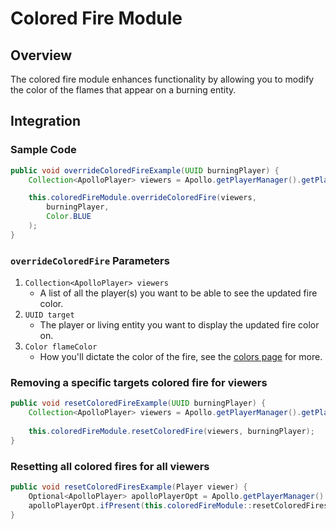 # Colored Fire Module

## Overview

The colored fire module enhances functionality by allowing you to modify the color of the flames that appear on a burning entity.

## Integration

### Sample Code

```java
public void overrideColoredFireExample(UUID burningPlayer) {
    Collection<ApolloPlayer> viewers = Apollo.getPlayerManager().getPlayers();

    this.coloredFireModule.overrideColoredFire(viewers,
        burningPlayer, 
        Color.BLUE
    );
}
```

### `overrideColoredFire` Parameters

1. `Collection<ApolloPlayer> viewers`
   - A list of all the player(s) you want to be able to see the updated fire color.
2. `UUID target`
   - The player or living entity you want to display the updated fire color on.
3. `Color flameColor`
   - How you'll dictate the color of the fire, see the [colors page](/apollo/developers/utilities/colors) for more.

### Removing a specific targets colored fire for viewers

```java
public void resetColoredFireExample(UUID burningPlayer) {
    Collection<ApolloPlayer> viewers = Apollo.getPlayerManager().getPlayers();
    
    this.coloredFireModule.resetColoredFire(viewers, burningPlayer);
}
```

### Resetting all colored fires for all viewers

```java
public void resetColoredFiresExample(Player viewer) {
    Optional<ApolloPlayer> apolloPlayerOpt = Apollo.getPlayerManager().getPlayer(viewer.getUniqueId());
    apolloPlayerOpt.ifPresent(this.coloredFireModule::resetColoredFires);
}
```
